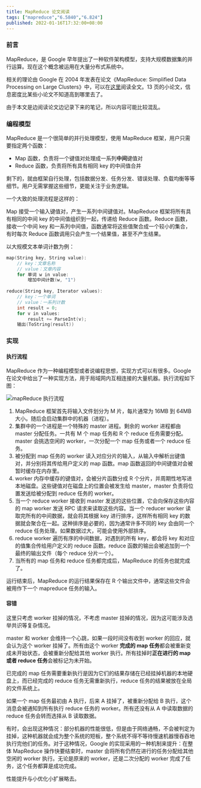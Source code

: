 ```yaml
---
title: MapReduce 论文阅读
tags: ["mapreduce","6.5840","6.824"]
published: 2022-01-16T17:32:00+08:00
---
```

### 前言

MapReduce，是 Google 早年提出了一种软件架构模型，支持大规模数据集的并行运算。现在这个概念被运用在大量分布式系统中。

相关的理论由 Google 在 2004 年发表在论文《MapReduce: Simplified Data Processing on Large Clusters》中，可以在[这里](https://static.googleusercontent.com/media/research.google.com/zh-CN//archive/mapreduce-osdi04.pdf)阅读全文。13 页的小论文，信息密度比某些小论文不知道高到哪里去了。

由于本文是边阅读论文边记录下来的笔记，所以内容可能比较混乱。

### 编程模型

MapReduce 是一个很简单的并行处理模型，使用 MapReduce 框架，用户只需要指定两个函数：

- Map 函数，负责将一个键值对处理成一系列**中间**键值对
- Reduce 函数，负责将所有具有相同 key 的中间值合并

剩下的，就由框架自行处理，包括数据分发、任务分发、错误处理、负载均衡等等细节。用户无需掌握这些细节，更能关注于业务逻辑。

一个大致的处理流程是这样的：

Map 接受一个输入键值对，产生一系列中间键值对。MapReduce 框架将所有具有相同的中间 key 的中间值组织到一起，传递给 Reduce 函数。Reduce 函数，接收一个中间 key 和一系列中间值，函数通常将这些值聚合成一个较小的集合，有时每次 Reduce 函数调用只会产生一个结果值，甚至不产生结果。

以大规模文本单词计数为例：

```c
map(String key, String value):
    // key：文章名称
    // value：文章内容
    for 单词 w in value:
        增加中间计数(w, "1")
 
reduce(String key, Iterator values):
    // key：一个单词
    // value：一系列计数
    int result = 0;
    for v in values:
        result += ParseInt(v);
    输出(ToString(result))
```

### 实现

#### 执行流程

MapReduce 作为一种编程模型或者说编程思想，实现方式可以有很多。Google 在论文中给出了一种实现方法，用于局域网内互相连接的大量机器。执行流程如下图：

![mapReduce 执行流程](https://blog-img.shinya.click/2025/6f7e7839e6f09e0d8193d530920a6f7e.jpg)

1. MapReduce 框架首先将输入文件划分为 M 片，每片通常为 16MB 到 64MB 大小。随后会启动集群中的机器（进程）。
2. 集群中的一个进程是一个特殊的 master 进程。剩余的 worker 进程都由 master 分配任务。一共有 M 个 map 任务和 R 个 reduce 任务需要分配。master 会挑选空闲的 worker，一次分配一个 map 任务或者一个 reduce 任务。
3. 被分配到 map 任务的 worker 读入对应分片的输入，从输入中解析出键值对，并分别将其传给用户定义的 map 函数。map 函数返回的中间键值对会被暂时缓存在内存里。
4. worker 内存中缓存的键值对，会被分片函数分成 R 个分片，并周期性地写进本地磁盘。这些键值对在磁盘上的位置会被发生给 master，master 负责将位置发送给被分配到 reduce 任务的 worker。
5. 当一个 reduce worker 接收到 master 发送的这些位置，它会向保存这些内容的 map worker 发送 RPC 请求来读取这些内容。当一个 reducer worker 读取完所有的中间数据，就会将其根据 key 进行排序，这样所有相同 key 的数据就会聚合在一起。这种排序是必要的，因为通常许多不同的 key 会由同一个 reduce 任务处理。如果数据过大，可能会使用外部排序。
6. reduce worker 遍历有序的中间数据，对遇到的所有 key，都会将 key 和对应的值集合传给用户定义的 reduce 函数。reduce 函数的输出会被追加到一个最终的输出文件（每个 reduce 分片一个）。
7. 当所有的 map 任务和 reduce 任务都完成后，MapReduce 的任务也就完成了。

运行结束后，MapReduce 的运行结果保存在 R 个输出文件中，通常这些文件会被用作下一个 mapreduce 任务的输入。

#### 容错

这里只考虑 worker 挂掉的情况，不考虑 master 挂掉的情况，因为这可能涉及选举共识等复杂情况。

master 和 worker 会维持一个心跳，如果一段时间没有收到 worker 的回应，就会认为这个 worker 挂掉了。所有由这个 worker **完成的 map 任务**都会被重新变成未开始状态，会被重新分配给其他 worker 执行。所有挂掉时**正在进行的 map 或者 reduce 任务**会被标记为未开始。

已完成的 map 任务需要重新执行是因为它们的结果存储在已经挂掉机器的本地硬盘上，而已经完成的 reduce 任务无需重新执行，reduce 任务的结果被放在全局的文件系统上。

如果一个 map 任务最初由 A 执行，后来 A 挂掉了，被重新分配给 B 执行，这个消息会被通知到所有执行 reduce 任务的 worker。所有还没有从 A 中读取数据的 reduce 任务会转而选择从 B 读取数据。

有时，会出现这种情况：部分机器的性能很低，但是由于网络通畅，不会被判定为挂掉，这种机器就会成为整个系统的短板，整个系统不得不等待慢速机器慢吞吞地执行完他们的任务。对于这种情况，Google 的实现采用的一种机制来提升：在整体 MapReduce 操作快要结束时，master 会将所有仍然在进行的任务分配给其他空闲的 worker 执行。无论是原来的 worker，还是二次分配的 worker 完成了任务，这个任务都算是成功完成。

性能提升与小优化小扩展略去。